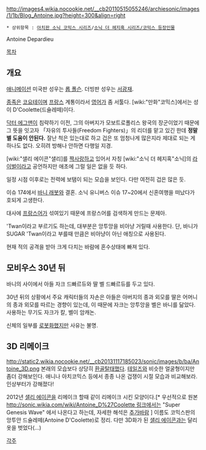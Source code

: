http://images4.wikia.nocookie.net/__cb20110515055246/archiesonic/images/1/1b/Blog_Antoine.jpg?height=300&align=right

 * 상위항목 : [[아치판 소닉 코믹스 시리즈]]/[[소닉 더 헤지혹 시리즈/코믹스 등장인물]]

Antoine Depardieu

[[목차]]
== 개요 ==
[[애니메이션]] 미국판 성우는 [[롭 폴슨]]. 더빙판 성우는 [[서광재]].

[[종족]]은 [[코요테]]이며 [[프랑스]] 계통이라서 [[영어]]가 좀 서툴다. [wiki:"만화"코믹스]에서는 성이 D'Coolette(드슐레떼)이다.

[[닥터 에그맨]]이 침략하기 이전, 그의 아버지가 모보트로폴리스 왕국의 장군이었기 때문에 그 뜻을 잇고자 「자유의 투사들(Freedom Fighters)」의 리더를 맡고 있긴 한데 '''정말 별 도움이 안된다.''' 잘난 척은 있는대로 하고 겁은 또 엄청나게 많은지라 제대로 되는 게 하나도 없다. 오히려 방해나 안하면 다행일 지경.

[wiki:"샐리 에이콘"샐리]를 [[짝사랑]]하고 있어서 자칭 [wiki:"소닉 더 헤지혹"소닉]의 [[라이벌]]이라고 공언하지만 애초에 그럴 일은 없을 듯 하다.

일정 시점 이후로는 전력에 보탬이 되는 모습을 보인다. 다만 여전히 겁은 많은 듯.

이슈 174에서 [[바니 래봇]]와 결혼. 소닉 유니버스 이슈 17~20에서 신혼여행을 떠났다가 호되게 고생한다.

대사에 [[프랑스어]]가 섞여있기 때문에 프랑스어를 검색하게 만드는 문제아.

'Twan이라고 부르기도 하는데, 대부분은 앙투앙을 비아냥 거릴때 사용한다. 단, 바니가 SUGAR 'Twan이라고 부를때 만큼은 비아냥이 아닌 애칭으로 사용된다.

현재 적의 공격을 받아 크게 다치는 바람에 혼수상태에 빠져 있다.

== 모비우스 30년 뒤 ==
바니의 사이에서 아들 자크 드빠르듀와 딸 벨 드빠르듀를 두고 있다.

30년 뒤의 상황에서 주요 캐릭터들의 자손은 아들은 아버지의 종과 외모를 딸은 어머니의 종과 외모를 따르는 경향이 있는데, 이 때문에 자크는 앙투앙을 벨은 바니를 닮았다. 사용하는 무기도 자크가 칼, 벨이 암캐논.

신체의 일부를 [[로봇]]화했지만 사유는 불명.

== 3D 리메이크  ==
http://static2.wikia.nocookie.net/__cb20131117185023/sonic/images/b/ba/Antoine_3D.png
본래의 모습보다 상당히 [[환골탈태]]했다. [[마일즈 테일즈 프로워|테일즈]]와 비슷한 얼굴형이지만 좀더 강해보인다.
애니나 아치코믹스 등에서 종종 나온 겁쟁이 시절 모습과 비교해보라. 인상부터가 강해졌다!

2012년 [[샐리 에이콘]]을 리메이크 할때 같이 리메이크 시킨 모양이다.[* 우선적으로 원본 [[http://sonic.wikia.com/wiki/Antoine_D%27Coolette 링크]]에서는 "Super Genesis Wave" 에서 나온다고 하는데, 자세한 해석은 [[추가바람]] ] 
이름도 코믹스판의 앙투안 드슐레떼(Antoine D'Coolette)로 정리. 다만 3D화가 된 [[샐리 에이콘]]과는 달리 옷을 벗었다(...)

[[각주]]
